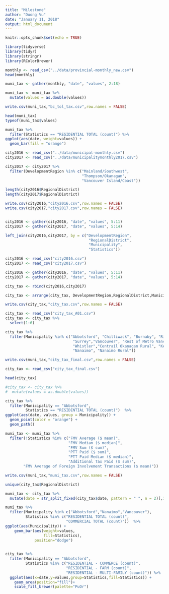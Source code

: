 ```yaml
---
title: "Milestone"
author: "Duong Vu"
date: "January 11, 2018"
output: html_document
---
```


```r
knitr::opts_chunk$set(echo = TRUE)
```

```r
library(tidyverse)
library(tidyr)
library(stringr)
library(RColorBrewer)
```


```r
monthly <- read_csv("../data/provincial-monthly_new.csv")
head(monthly)
```

```r
muni_tax <- gather(monthly, "date", "values", 2:18)

muni_tax <- muni_tax %>% 
  mutate(values = as.double(values))

write.csv(muni_tax,"bc_tol_tax.csv",row.names = FALSE)

head(muni_tax)
typeof(muni_tax$values)

muni_tax %>% 
  filter(Statistics == "RESIDENTIAL TOTAL (count)") %>% 
ggplot(aes(date, weight=values)) +
  geom_bar(fill = "orange")
```

```r
city2016 <- read_csv("../data/municipal-monthly.csv")
city2017 <- read_csv("../data/municipalitymonthly2017.csv")

city2017 <- city2017 %>% 
  filter(DevelopmentRegion %in% c("Mainland/Southwest", 
                                  "Thompson/Okanagan", 
                                  "Vancouver Island/Coast"))

length(city2016$RegionalDistrict)
length(city2017$RegionalDistrict)

write.csv(city2016,"city2016.csv",row.names = FALSE)
write.csv(city2017,"city2017.csv",row.names = FALSE)


city2016 <- gather(city2016, "date", "values", 5:11)
city2017 <- gather(city2017, "date", "values", 5:14)

left_join(city2016,city2017, by = c("DevelopmentRegion",
                                     "RegionalDistrict",
                                     "Municipality",
                                     "Statistics"))
```

```r
city2016 <- read_csv("city2016.csv")
city2017 <- read_csv("city2017.csv")

city2016 <- gather(city2016, "date", "values", 5:11)
city2017 <- gather(city2017, "date", "values", 5:14)

city_tax <- rbind(city2016,city2017)

city_tax <- arrange(city_tax, DevelopmentRegion,RegionalDistrict,Municipality,Statistics)

write.csv(city_tax,"city_tax.csv",row.names = FALSE)
```

```r
city_tax <- read_csv("city_tax_A01.csv")
city_tax <- city_tax %>% 
  select(1:6)

city_tax %>% 
  filter(Municipality %in% c("Abbotsford", "Chilliwack", "Burnaby", "Richmond",
                              "Surrey","Vancouver", "Rest of Metro Vancouver",
                              "Whistler","Centrail Okanagan Rural", "Kelowna",
                              "Nanaimo", "Nanaimo Rural"))

write.csv(muni_tax,"city_tax_final.csv",row.names = FALSE)
```


```r
city_tax <- read_csv("city_tax_final.csv")

head(city_tax)

#city_tax <- city_tax %>% 
#  mutate(values = as.double(values))

city_tax %>%  
  filter(Municipality == "Abbotsford",
         Statistics == "RESIDENTIAL TOTAL (count)")  %>% 
ggplot(aes(date, values, group = Municipality)) +
  geom_point(color = "orange") +
  geom_path()

muni_tax <- muni_tax %>% 
  filter(!Statistics %in% c("FMV Average ($ mean)",
                            "FMV Median ($ median)",
                            "FMV Sum ($ sum)",
                            "PTT Paid ($ sum)",
                            "PTT Paid Median ($ median)",
                            "Additional Tax Paid ($ sum)",
        "FMV Average of Foreign Involvement Transactions ($ mean)"))

write.csv(muni_tax,"muni_tax.csv",row.names = FALSE)

unique(city_tax$RegionalDistrict)

muni_tax <- city_tax %>% 
  mutate(date = str_split_fixed(city_tax$date, pattern = " ", n = 2)[,1])

```

```r
muni_tax %>%  
  filter(Municipality %in% c("Abbotsford","Nanaimo","Vancouver"),
         Statistics %in% c("RESIDENTIAL TOTAL (count)",
                           "COMMERCIAL TOTAL (count)"))  %>% 
ggplot(aes(Municipality)) +
    geom_bar(aes(weight=values, 
                 fill=Statistics), 
             position="dodge")
  
```

```r
city_tax %>%
  filter(Municipality == "Abbotsford",
         Statistics %in% c("RESIDENTIAL - COMMERCE (count)",
                           "RESIDENTIAL - FARM (count)",
                           "RESIDENTIAL - MULTI-FAMILY (count)")) %>% 
  ggplot(aes(x=date,y=values,group=Statistics,fill=Statistics)) + 
    geom_area(position="fill")+
    scale_fill_brewer(palette="PuOr")
```

